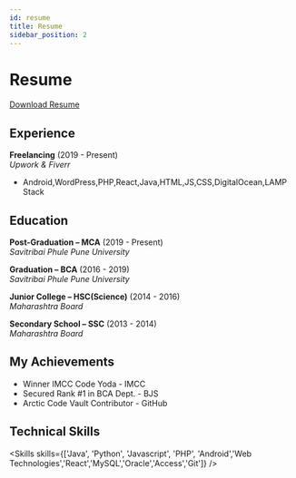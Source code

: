 ```yaml
---
id: resume
title: Resume
sidebar_position: 2
---
```


# Resume

[Download Resume](https://kaustubh.codes/Downloads/Kaustubh-Kulkarni.pdf)

## Experience

**Freelancing** (2019 - Present)  
_Upwork & Fiverr_

- Android,WordPress,PHP,React,Java,HTML,JS,CSS,DigitalOcean,LAMP Stack




## Education

**Post-Graduation – MCA** (2019 - Present)  
_Savitribai Phule Pune University_

**Graduation – BCA** (2016 - 2019)  
_Savitribai Phule Pune University_

**Junior College – HSC(Science)** (2014 - 2016)  
_Maharashtra Board_

**Secondary School – SSC** (2013 - 2014)  
_Maharashtra Board_



## My Achievements 

*   Winner IMCC Code Yoda - IMCC
*   Secured Rank #1 in BCA Dept. - BJS
*   Arctic Code Vault Contributor - GitHub



## Technical Skills


<Skills skills={['Java', 'Python', 'Javascript', 'PHP', 'Android','Web Technologies','React','MySQL','Oracle','Access','Git']} />


